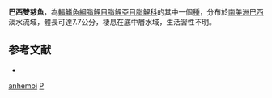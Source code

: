 {{Speciesbox 
| taxon = Piabina anhembi
| status = NE
| status_system = IUCN3.1
| authority = [[da_Silva|da Silva]] & [[Kaefer|Kaefer]], 2003
| synonyms = 
}}
'''巴西雙慈魚'''，為[[輻鰭魚綱|輻鰭魚綱]][[脂鯉目|脂鯉目]][[脂鯉亞目|脂鯉亞目]][[脂鯉科|脂鯉科]]的其中一個[[種|種]]，分布於[[南美洲|南美洲]][[巴西|巴西]]淡水流域，體長可達7.7公分，棲息在底中層水域，生活習性不明。

==参考文献==
{{refbegin}}
*{{FishBase_species|genus=Piabina|species=anhembi|year=2014|month=1}}
{{refend}}

{{Taxonbar|from=Q5801242}}

[[Category:雙慈魚屬|anhembi]]
[[Category:2003年描述的鱼类|P]]

{{魚類小作品}}